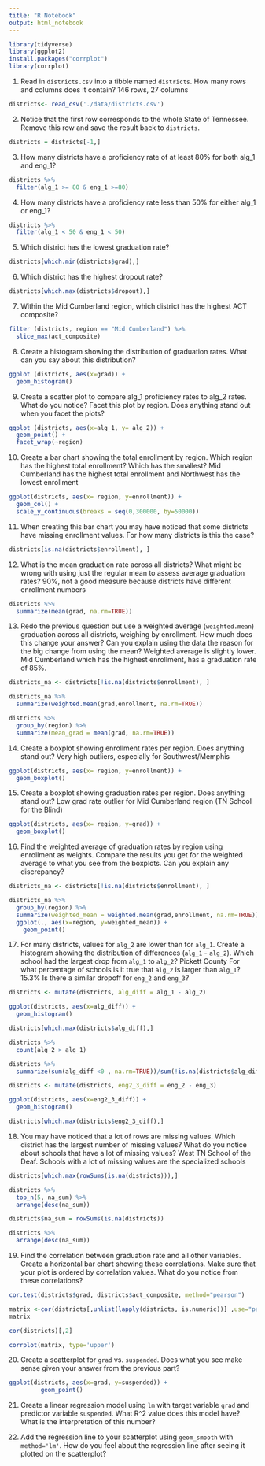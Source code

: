 ```yaml
---
title: "R Notebook"
output: html_notebook
---
```


```r
library(tidyverse)
library(ggplot2)
install.packages("corrplot")
library(corrplot)
```

1. Read in `districts.csv` into a tibble named `districts`. How many rows and columns does it contain? 
146 rows, 27 columns

```r
districts<- read_csv('./data/districts.csv')
```

2. Notice that the first row corresponds to the whole State of Tennessee. Remove this row and save the result back to `districts`.
```r
districts = districts[-1,]
```

3. How many districts have a proficiency rate of at least 80% for both alg_1 and eng_1?
```r
districts %>% 
  filter(alg_1 >= 80 & eng_1 >=80) 
```

4. How many districts have a proficiency rate less than 50% for either alg_1 or eng_1?
```r
districts %>% 
  filter(alg_1 < 50 & eng_1 < 50) 

```
5. Which district has the lowest graduation rate?
```r
districts[which.min(districts$grad),]
```


6. Which district has the highest dropout rate?
```r
districts[which.max(districts$dropout),]

```


7. Within the Mid Cumberland region, which district has the highest ACT composite?
```r
filter (districts, region == "Mid Cumberland") %>% 
  slice_max(act_composite)
```

8. Create a histogram showing the distribution of graduation rates. What can you say about this distribution?
```r
ggplot (districts, aes(x=grad)) +
  geom_histogram()

```

9. Create a scatter plot to compare alg_1 proficiency rates to alg_2 rates. What do you notice? Facet this plot by region. Does anything stand out when you facet the plots?
```r
ggplot (districts, aes(x=alg_1, y= alg_2)) +
  geom_point() +
  facet_wrap(~region)
```
10. Create a bar chart showing the total enrollment by region. Which region has the highest total enrollment? Which has the smallest? 
Mid Cumberland has the highest total enrollment and Northwest has the lowest enrollment
```r
ggplot(districts, aes(x= region, y=enrollment)) +
  geom_col() +
  scale_y_continuous(breaks = seq(0,300000, by=50000))
```
11. When creating this bar chart you may have noticed that some districts have missing enrollment values. For how many districts is this the case?
```r
districts[is.na(districts$enrollment), ]

```

12. What is the mean graduation rate across all districts? What might be wrong with using just the regular mean to assess average graduation rates? 90%, not a good measure because districts have different enrollment numbers
```r
districts %>%
  summarize(mean(grad, na.rm=TRUE))
```

13. Redo the previous question but use a weighted average (`weighted.mean`) graduation across all districts, weighing by enrollment. How much does this change your answer? Can you explain using the data the reason for the big change from using the mean?
Weighted average is slightly lower. Mid Cumberland which has the highest enrollment, has a graduation rate of 85%. 
```r
districts_na <- districts[!is.na(districts$enrollment), ]
```

```r
districts_na %>%
  summarize(weighted.mean(grad,enrollment, na.rm=TRUE))
```

```r
districts %>% 
  group_by(region) %>% 
  summarize(mean_grad = mean(grad, na.rm=TRUE)) 
```

14. Create a boxplot showing enrollment rates per region. Does anything stand out?
Very high outliers, especially for Southwest/Memphis

```r
ggplot(districts, aes(x= region, y=enrollment)) +
  geom_boxplot() 
```
  
15. Create a boxplot showing graduation rates per region. Does anything stand out?
Low grad rate outlier for Mid Cumberland region (TN School for the Blind)
```r
ggplot(districts, aes(x= region, y=grad)) +
  geom_boxplot()
```


16. Find the weighted average of graduation rates by region using enrollment as weights. Compare the results you get for the weighted average to what you see from the boxplots. Can you explain any discrepancy?
```r
districts_na <- districts[!is.na(districts$enrollment), ]
```

```r
districts_na %>%
  group_by(region) %>% 
  summarize(weighted_mean = weighted.mean(grad,enrollment, na.rm=TRUE)) %>% 
  ggplot(., aes(x=region, y=weighted_mean)) +
    geom_point() 
```

17. For many districts, values for `alg_2` are lower than for `alg_1`. Create a histogram showing the distribution of differences (`alg_1` - `alg_2`). Which school had the largest drop from `alg_1` to `alg_2`? Pickett County
For what percentage of schools is it true that `alg_2` is larger than `alg_1`? 15.3%
Is there a similar dropoff for `eng_2` and `eng_3`?
```r
districts <- mutate(districts, alg_diff = alg_1 - alg_2) 

ggplot(districts, aes(x=alg_diff)) +
  geom_histogram()
```


```r
districts[which.max(districts$alg_diff),]
```


```r
districts %>% 
  count(alg_2 > alg_1)
```

```r
districts %>% 
  summarize(sum(alg_diff <0 , na.rm=TRUE))/sum(!is.na(districts$alg_diff))

```

```r
districts <- mutate(districts, eng2_3_diff = eng_2 - eng_3) 
```

```r
ggplot(districts, aes(x=eng2_3_diff)) +
  geom_histogram()
```

```r
districts[which.max(districts$eng2_3_diff),]

```


18. You may have noticed that a lot of rows are missing values. Which district has the largest number of missing values? What do you notice about schools that have a lot of missing values? West TN School of the Deaf. Schools with a lot of missing values are the specialized schools 


```r
districts[which.max(rowSums(is.na(districts))),]
```
```r
districts %>% 
  top_n(5, na_sum) %>% 
  arrange(desc(na_sum))
```


```r
districts$na_sum = rowSums(is.na(districts))
```


```r
districts %>% 
  arrange(desc(na_sum))
```


19. Find the correlation between graduation rate and all other variables. Create a horizontal bar chart showing these correlations. Make sure that your plot is ordered by correlation values. What do you notice from these correlations?

```r
cor.test(districts$grad, districts$act_composite, method="pearson")
```

```r
matrix <-cor(districts[,unlist(lapply(districts, is.numeric))] ,use="pairwise.complete.obs")
matrix
```

```r
cor(districts)[,2]
```
```r
corrplot(matrix, type='upper')
```



20. Create a scatterplot for `grad` vs. `suspended`. Does what you see make sense given your answer from the previous part?
```r
ggplot(districts, aes(x=grad, y=suspended)) +
         geom_point()
```




21. Create a linear regression model using `lm` with target variable `grad` and predictor variable `suspended`. What R^2 value does this model have? What is the interpretation of this number?

22. Add the regression line to your scatterplot using `geom_smooth` with `method='lm'`. How do you feel about the regression line after seeing it plotted on the scatterplot?


